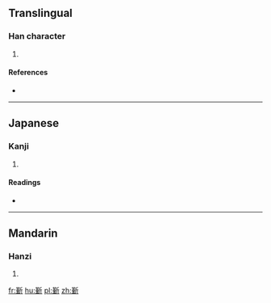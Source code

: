 ==Translingual==

===Han character===
{{Han char|rn=69|rad=斤|as=11|sn=15|four=4212<sub>1</sub>|canj=廿一竹一中 (TMHML)}}

# {{defn|Han|sort=斤11}}

====References====
* {{Han ref|kx=0480.231|dkj=13591|dj=0841.110|hdz=32027.050|uh=65B3|ud=26035|bh=E5C2|bd=58818}}

----

==Japanese==

===Kanji===
{{ja-kanji|grade=|rs=斤11}}

# {{defn|lang=ja|sort=斤11}}

====Readings====
* {{ja-readings|on=[[きん]] (kin), [[ごん]] (gon), [[こん]] (kon)|kun=[[せり]] (seri)}}

----

==Mandarin==

===Hanzi===
{{cmn-hanzi|pin=[[qín]] ([[qin2]])|wg=ch'in<sup>2</sup>}}

# {{defn|lang=cmn|sort=斤11}}

[[fr:斳]]
[[hu:斳]]
[[pl:斳]]
[[zh:斳]]